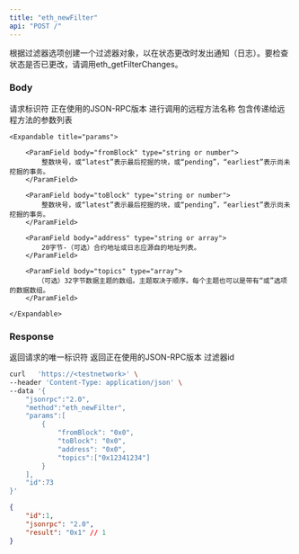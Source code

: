 ```yaml
---
title: "eth_newFilter"
api: "POST /"
---
```


根据过滤器选项创建一个过滤器对象，以在状态更改时发出通知（日志）。要检查状态是否已更改，请调用eth_getFilterChanges。
### Body

<ParamField body="id" type="number" placeholder="1">
  请求标识符
</ParamField>

<ParamField body="jsonrpc" type="string" placeholder="2.0">
  正在使用的JSON-RPC版本
</ParamField>

<ParamField body="method" type="string" placeholder="eth_newFilter">
  进行调用的远程方法名称
</ParamField>


<ParamField body="params" type="array">
    包含传递给远程方法的参数列表

    <Expandable title="params">

        <ParamField body="fromBlock" type="string or number">
            整数块号，或“latest”表示最后挖掘的块，或“pending”，“earliest”表示尚未挖掘的事务。
        </ParamField>

        <ParamField body="toBlock" type="string or number">
            整数块号，或“latest”表示最后挖掘的块，或“pending”，“earliest”表示尚未挖掘的事务。
        </ParamField>

        <ParamField body="address" type="string or array">
            20字节-（可选）合约地址或日志应源自的地址列表。
        </ParamField>

        <ParamField body="topics" type="array">
           （可选）32字节数据主题的数组。主题取决于顺序。每个主题也可以是带有“或”选项的数据数组。
        </ParamField>

    </Expandable>

</ParamField>

### Response

<ResponseField name="id" type="number">
    返回请求的唯一标识符
</ResponseField>

<ResponseField name="jsonrpc" type="string">
    返回正在使用的JSON-RPC版本
</ResponseField>

<ResponseField name="filterId" type="string">
    过滤器id
</ResponseField>    

<RequestExample>

```bash Example Request
curl   'https://<testnetwork>' \
--header 'Content-Type: application/json' \
--data '{
    "jsonrpc":"2.0",
    "method":"eth_newFilter",
    "params":[
        {
            "fromBlock": "0x0",
            "toBlock": "0x0",
            "address": "0x0",
            "topics":["0x12341234"]
        }
    ],
    "id":73
}'
```

</RequestExample>

<ResponseExample>

```json Response
{
    "id":1,
    "jsonrpc": "2.0",
    "result": "0x1" // 1
}
```

</ResponseExample>